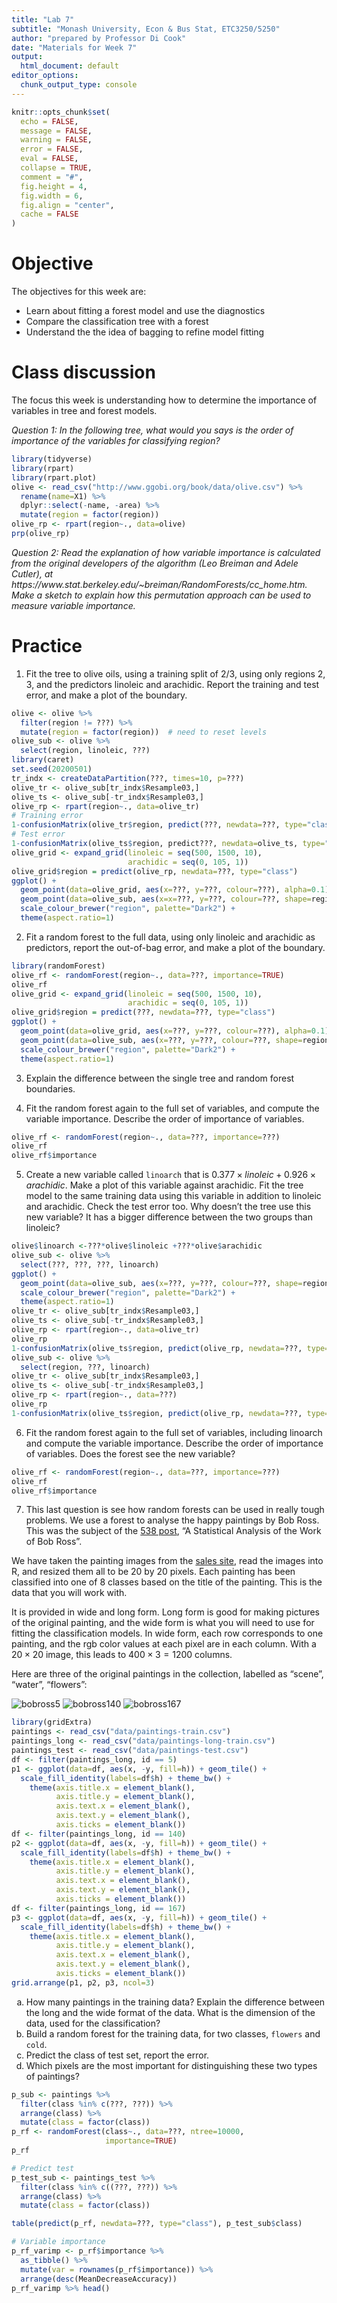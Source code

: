 ```yaml
---
title: "Lab 7"
subtitle: "Monash University, Econ & Bus Stat, ETC3250/5250"
author: "prepared by Professor Di Cook"
date: "Materials for Week 7"
output:
  html_document: default
editor_options: 
  chunk_output_type: console
---
```


```r
knitr::opts_chunk$set(
  echo = FALSE,
  message = FALSE,
  warning = FALSE,
  error = FALSE, 
  eval = FALSE,
  collapse = TRUE,
  comment = "#",
  fig.height = 4,
  fig.width = 6,
  fig.align = "center",
  cache = FALSE
)
```

# Objective

The objectives for this week are:

- Learn about fitting a forest model and use the diagnostics 
- Compare the classification tree with a forest
- Understand the the idea of bagging to refine model fitting

# Class discussion 

The focus this week is understanding how to determine the importance of variables in tree and forest models. 

*Question 1: In the following tree,  what would you says is the order of importance of the variables for classifying region?*

```r
library(tidyverse)
library(rpart)
library(rpart.plot)
olive <- read_csv("http://www.ggobi.org/book/data/olive.csv") %>%
  rename(name=X1) %>%
  dplyr::select(-name, -area) %>%
  mutate(region = factor(region))
olive_rp <- rpart(region~., data=olive)
prp(olive_rp)
```

*Question 2: Read  the explanation of how variable importance is calculated from the original developers of the algorithm (Leo  Breiman and Adele Cutler), at https://www.stat.berkeley.edu/~breiman/RandomForests/cc_home.htm. Make a sketch to explain how this permutation approach can be used to measure variable importance.*

# Practice

1. Fit the tree to olive oils, using a training split of 2/3, using only regions 2, 3,  and  the predictors linoleic and arachidic. Report the training and test error, and make a plot of the boundary.

```r
olive <- olive %>%
  filter(region != ???) %>%
  mutate(region = factor(region))  # need to reset levels
olive_sub <- olive %>%
  select(region, linoleic, ???)
library(caret)
set.seed(20200501)
tr_indx <- createDataPartition(???, times=10, p=???)
olive_tr <- olive_sub[tr_indx$Resample03,]
olive_ts <- olive_sub[-tr_indx$Resample03,]
olive_rp <- rpart(region~., data=olive_tr)
# Training error
1-confusionMatrix(olive_tr$region, predict(???, newdata=???, type="class"))$overall[1]
# Test error
1-confusionMatrix(olive_ts$region, predict???, newdata=olive_ts, type="class"))$overall[1]
olive_grid <- expand_grid(linoleic = seq(500, 1500, 10), 
                          arachidic = seq(0, 105, 1))
olive_grid$region = predict(olive_rp, newdata=???, type="class")
ggplot() +
  geom_point(data=olive_grid, aes(x=???, y=???, colour=???), alpha=0.1) +
  geom_point(data=olive_sub, aes(x=x=???, y=???, colour=???, shape=region), size=2) +
  scale_colour_brewer("region", palette="Dark2") +
  theme(aspect.ratio=1)
```

2. Fit a random forest to the full data, using only linoleic and arachidic as predictors, report the out-of-bag error, and make a plot of the boundary.

```r
library(randomForest)
olive_rf <- randomForest(region~., data=???, importance=TRUE)
olive_rf
olive_grid <- expand_grid(linoleic = seq(500, 1500, 10), 
                          arachidic = seq(0, 105, 1))
olive_grid$region = predict(???, newdata=???, type="class")
ggplot() +
  geom_point(data=olive_grid, aes(x=???, y=???, colour=???), alpha=0.1) +
  geom_point(data=olive_sub, aes(x=???, y=???, colour=???, shape=region), size=2) +
  scale_colour_brewer("region", palette="Dark2") +
  theme(aspect.ratio=1)
```


3. Explain the difference between the single tree and random forest boundaries.

4. Fit the random forest again to the full set of variables, and  compute the variable importance. Describe the order of importance of variables.

```r
olive_rf <- randomForest(region~., data=???, importance=???)
olive_rf
olive_rf$importance
```

5. Create a new variable called `linoarch` that is $0.377 \times linoleic + 0.926\times arachidic$. Make a plot of this variable against arachidic. Fit the tree model to the same training data using this variable in addition to linoleic and arachidic. Check the test error too. Why doesn't the tree use this new variable? It has a bigger difference between the two groups than linoleic?

```r
olive$linoarch <-???*olive$linoleic +???*olive$arachidic
olive_sub <- olive %>%
  select(???, ???, ???, linoarch)
ggplot() +
  geom_point(data=olive_sub, aes(x=???, y=???, colour=???, shape=region), size=2) +
  scale_colour_brewer("region", palette="Dark2") +
  theme(aspect.ratio=1)
olive_tr <- olive_sub[tr_indx$Resample03,]
olive_ts <- olive_sub[-tr_indx$Resample03,]
olive_rp <- rpart(region~., data=olive_tr) 
olive_rp
1-confusionMatrix(olive_ts$region, predict(olive_rp, newdata=???, type="class"))$overall[1]
olive_sub <- olive %>%
  select(region, ???, linoarch)
olive_tr <- olive_sub[tr_indx$Resample03,]
olive_ts <- olive_sub[-tr_indx$Resample03,]
olive_rp <- rpart(region~., data=???) 
olive_rp
1-confusionMatrix(olive_ts$region, predict(olive_rp, newdata=???, type="class"))$overall[1]
```


6. Fit the random forest again to the full set of variables, including linoarch and  compute the variable importance. Describe the order of importance of variables. Does the forest see the new variable?

```r
olive_rf <- randomForest(region~., data=???, importance=???)
olive_rf
olive_rf$importance
```

7. This last question is see how random forests  can be  used in really tough problems. We use a forest to analyse the happy paintings by Bob Ross. This was the subject of the [538 post](http://fivethirtyeight.com/features/a-statistical-analysis-of-the-work-of-bob-ross/), "A Statistical Analysis of the Work of Bob Ross".

We have taken the painting images from the [sales site](http://www.saleoilpaintings.com/paintings/bob-ross/bob-ross-sale-3_1.html), read the images into R, and resized them all to be 20 by 20 pixels. Each painting has been classified into one of 8 classes based on the title of the painting. This is the data that you will work with.

It is provided in wide and long form. Long form is good for making pictures of the original painting, and the wide form is what you will need to use for fitting the classification models. In wide form, each row corresponds to one painting, and the rgb color values at each pixel are in each column. With a $20\times20$ image, this leads to $400\times3=1200$ columns.

Here are three of the original paintings in the collection, labelled as "scene", "water", "flowers":

![bobross5](images/bobross5.jpg)
![bobross140](images/bobross140.jpg)
![bobross167](images/bobross167.jpg)

```r
library(gridExtra)
paintings <- read_csv("data/paintings-train.csv")
paintings_long <- read_csv("data/paintings-long-train.csv")
paintings_test <- read_csv("data/paintings-test.csv")
df <- filter(paintings_long, id == 5)
p1 <- ggplot(data=df, aes(x, -y, fill=h)) + geom_tile() + 
  scale_fill_identity(labels=df$h) + theme_bw() +
    theme(axis.title.x = element_blank(),
          axis.title.y = element_blank(),
          axis.text.x = element_blank(),
          axis.text.y = element_blank(),
          axis.ticks = element_blank())
df <- filter(paintings_long, id == 140)
p2 <- ggplot(data=df, aes(x, -y, fill=h)) + geom_tile() + 
  scale_fill_identity(labels=df$h) + theme_bw() +
    theme(axis.title.x = element_blank(),
          axis.title.y = element_blank(),
          axis.text.x = element_blank(),
          axis.text.y = element_blank(),
          axis.ticks = element_blank())
df <- filter(paintings_long, id == 167)
p3 <- ggplot(data=df, aes(x, -y, fill=h)) + geom_tile() + 
  scale_fill_identity(labels=df$h) + theme_bw() +
    theme(axis.title.x = element_blank(),
          axis.title.y = element_blank(),
          axis.text.x = element_blank(),
          axis.text.y = element_blank(),
          axis.ticks = element_blank())
grid.arrange(p1, p2, p3, ncol=3)
```


a. How  many  paintings  in the training data? Explain the difference between the long and the wide format of the data. What is the dimension of the data, used for the classification?
b. Build a random forest for the training data, for two classes, `flowers` and `cold`. 
c. Predict the class of test set, report the error.
d. Which pixels are the most important for distinguishing these two types of paintings? 

```r
p_sub <- paintings %>% 
  filter(class %in% c(???, ???)) %>% 
  arrange(class) %>%
  mutate(class = factor(class))
p_rf <- randomForest(class~., data=???, ntree=10000,
                     importance=TRUE)
p_rf

# Predict test
p_test_sub <- paintings_test %>% 
  filter(class %in% c((???, ???)) %>% 
  arrange(class) %>%
  mutate(class = factor(class))

table(predict(p_rf, newdata=???, type="class"), p_test_sub$class)

# Variable importance
p_rf_varimp <- p_rf$importance %>% 
  as_tibble() %>%
  mutate(var = rownames(p_rf$importance)) %>%
  arrange(desc(MeanDecreaseAccuracy))
p_rf_varimp %>% head()

```
